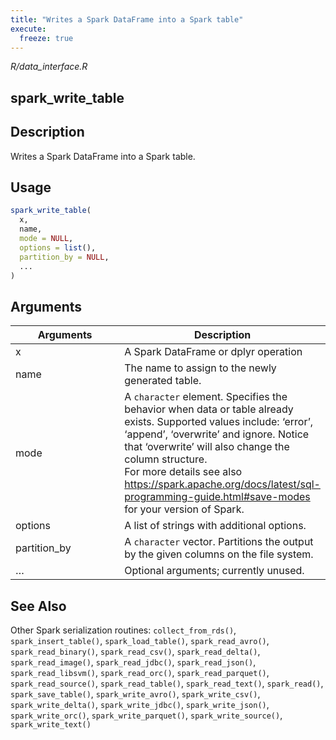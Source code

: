 ```yaml
---
title: "Writes a Spark DataFrame into a Spark table"
execute:
  freeze: true
---
```


*R/data_interface.R*

## spark_write_table

## Description
Writes a Spark DataFrame into a Spark table. 


## Usage
```r
spark_write_table( 
  x, 
  name, 
  mode = NULL, 
  options = list(), 
  partition_by = NULL, 
  ... 
) 
```

## Arguments
|Arguments|Description|
|---|---|
| x | A Spark DataFrame or dplyr operation |
| name | The name to assign to the newly generated table. |
| mode | A `character` element. Specifies the behavior when data or   table already exists. Supported values include: 'error', 'append', 'overwrite' and   ignore. Notice that 'overwrite' will also change the column structure. <br>  For more details see also [https://spark.apache.org/docs/latest/sql-programming-guide.html#save-modes](https://spark.apache.org/docs/latest/sql-programming-guide.html#save-modes)<br>  for your version of Spark. |
| options | A list of strings with additional options. |
| partition_by | A `character` vector. Partitions the output by the given columns on the file system. |
| ... | Optional arguments; currently unused. |






## See Also
Other Spark serialization routines:  `collect_from_rds()`, `spark_insert_table()`, `spark_load_table()`, `spark_read_avro()`, `spark_read_binary()`, `spark_read_csv()`, `spark_read_delta()`, `spark_read_image()`, `spark_read_jdbc()`, `spark_read_json()`, `spark_read_libsvm()`, `spark_read_orc()`, `spark_read_parquet()`, `spark_read_source()`, `spark_read_table()`, `spark_read_text()`, `spark_read()`, `spark_save_table()`, `spark_write_avro()`, `spark_write_csv()`, `spark_write_delta()`, `spark_write_jdbc()`, `spark_write_json()`, `spark_write_orc()`, `spark_write_parquet()`, `spark_write_source()`, `spark_write_text()`

